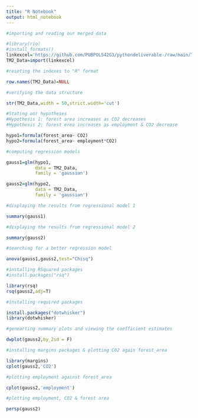 ```yaml
---
title: "R Notebook"
output: html_notebook
---
```



```r
#importing and reading our merged data
```
```r
#library(rio)
#install_formats()
linkexcel='https://github.com/PUBPOL542G3/pythondeliverable-/raw/main/Triple_Merge.xlsx'
TM2_Data=import(linkexcel)
```


```r
#reseting the indexes to "R" format
```
```r
row.names(TM2_Data)=NULL
```


```r
#verifying the data structure
```
```r
str(TM2_Data,width = 50,strict.width='cut')
```


```r
#Stating our hypotheses
#Hypothesis 1: forest area increases as CO2 decreases
#Hypothesis 2: forest erea increases as employment & CO2 decrease
```
```r
hypo1=formula(forest_area~ CO2)
hypo2=formula(forest_area~ employment*CO2)
```


```r
#computing regression models
```
```r
gauss1=glm(hypo1,
           data = TM2_Data,
           family = 'gaussian')

gauss2=glm(hypo2,
           data = TM2_Data,
           family = 'gaussian')
```


```r
#displaying the results from regressional model 1
```
```r
summary(gauss1)
```


```r
#displaying the results from regressional model 2
```
```r
summary(gauss2)
```


```r
#searching for a better regression model
```
```r
anova(gauss1,gauss2,test="Chisq")
```


```r
#installing RSquared packages
#install.packages("rsq")
```
```r
library(rsq)
rsq(gauss2,adj=T)
```


```r
#installing required packages 
```
```r
install.packages("dotwhisker")
library(dotwhisker)
```


```r
#genearting summary plots and viewing the coefficient estimates
```
```r
dwplot(gauss2,by_2sd = F)
```


```r
#installing margins packages & plotting C02 again forest_area
```
```r
library(margins)
cplot(gauss2,'CO2')
```


```r
#plotting employment against forest_area
```
```r
cplot(gauss2,'employment')
```


```r
#plotting employment, C02 & forest area
```
```r
persp(gauss2)
```







